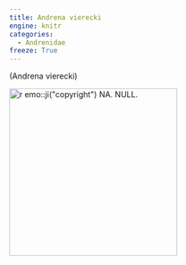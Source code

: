 ```yaml
---
title: Andrena vierecki
engine: knitr
categories:
  - Andrenidae
freeze: True
---
```

(Andrena vierecki)

[![`r emo::ji("copyright")` NA. NULL.](/files/no_bee.png){height=300}](NA)
